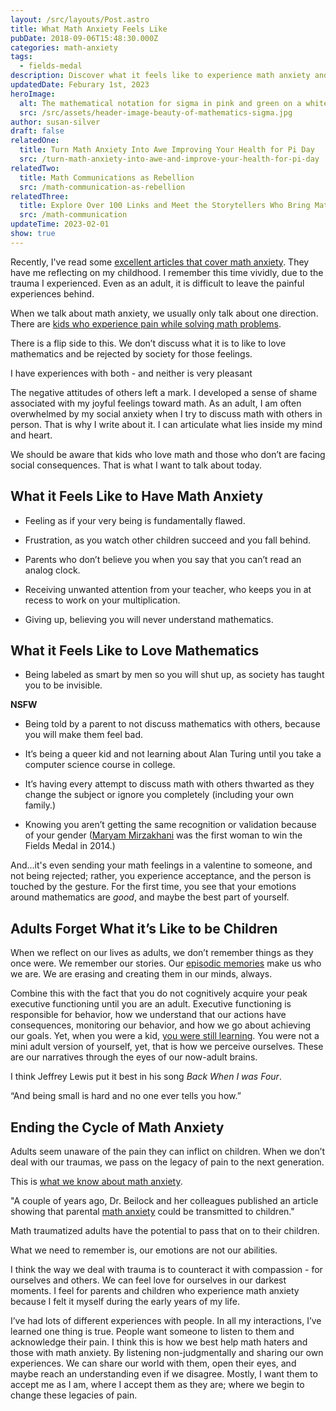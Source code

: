 ```yaml
---
layout: /src/layouts/Post.astro
title: What Math Anxiety Feels Like
pubDate: 2018-09-06T15:48:30.000Z
categories: math-anxiety
tags:
  - fields-medal
description: Discover what it feels like to experience math anxiety and the societal consequences it can have on both those who love math and those who struggle with it. This blog explores personal experiences with math anxiety.
updatedDate: Feburary 1st, 2023
heroImage:
  alt: The mathematical notation for sigma in pink and green on a white background
  src: /src/assets/header-image-beauty-of-mathematics-sigma.jpg
author: susan-silver
draft: false
relatedOne:
  title: Turn Math Anxiety Into Awe Improving Your Health for Pi Day
  src: /turn-math-anxiety-into-awe-and-improve-your-health-for-pi-day
relatedTwo:
  title: Math Communications as Rebellion
  src: /math-communication-as-rebellion
relatedThree:
  title: Explore Over 100 Links and Meet the Storytellers Who Bring Mathematics to Life
  src: /math-communication
updateTime: 2023-02-01
show: true
---
```



Recently, I've read some [excellent articles that cover math anxiety](https://blogs.ams.org/blogonmathblogs/2018/08/14/on-math-anxiety/).
 They have me reflecting on my childhood. I remember this time vividly, due to the trauma I experienced. Even as an adult, it is
  difficult to leave the painful experiences behind.

When we talk about math anxiety, we usually only talk about one direction. There are 
[kids who experience pain while solving math problems](https://medium.com/stanford-magazine/jo-boaler-transforming-math-education-ddc23ab45158).

There is a flip side to this. We don’t discuss what it is to like to love mathematics and be rejected by society for those feelings.

I have experiences with both - and neither is very pleasant

The negative attitudes of others left a mark. I developed a sense of shame associated with my joyful feelings toward math. 
As an adult, I am often overwhelmed by my social anxiety when I try to discuss math with others in person. That is why I write about it.
 I can articulate what lies inside my mind and heart.

We should be aware that kids who love math and those who don’t are facing social consequences. That is what I want to talk about today.

## <a name="WhatitFeelsLiketoHaveMathAnxiety"></a> What it Feels Like to Have Math Anxiety

- Feeling as if your very being is fundamentally flawed.

- Frustration, as you watch other children succeed and you fall behind.

- Parents who don’t believe you when you say that you can’t read an analog clock.

- Receiving unwanted attention from your teacher, who keeps you in at recess to work on your multiplication.

- Giving up, believing you will never understand mathematics.

##  <a name="WhatitFeelsLiketoLoveMathematics"></a> What it Feels Like to Love Mathematics

- Being labeled as smart by men so you will shut up, as society has taught you to be invisible.

**NSFW**

<YouTube id="https://www.youtube.com/watch?v=HQMefVlBi9o" />

- Being told by a parent to not discuss mathematics with others, because you will make them feel bad.

- It’s being a queer kid and not learning about Alan Turing until you take a computer science course in college.

- It’s having every attempt to discuss math with others thwarted as they change the subject or ignore you completely 
(including your own family.)

- Knowing you aren’t getting the same recognition or validation because of your gender 
([Maryam Mirzakhani](https://www.newyorker.com/tech/annals-of-technology/maryam-mirzakhanis-pioneering-mathematical-legacy) was the 
first woman to win the Fields Medal in 2014.)

And...it's even sending your math feelings in a valentine to someone, and not being rejected; rather, you experience acceptance, 
and the person is touched by the gesture. For the first time, you see that your emotions around mathematics are _good_, and maybe the best part of yourself.

<YouTube id="https://www.youtube.com/watch?v=0EaAYi64Rpo"/>

## <a name="AdultsForgetWhatitsLiketobeChildren"></a> Adults Forget What it’s Like to be Children

When we reflect on our lives as adults, we don’t remember things as they once were. We remember our stories.
 Our [episodic memories](https://www.blakeporterneuro.com/inside-outs-take-on-the-brain-a-neuroscientists-perspective/) 
  make us who we are. We are erasing and creating them in our minds, always.

<YouTube id="https://www.youtube.com/watch?v=HVWbrNls-Kw" />

Combine this with the fact that you do not cognitively acquire your peak executive functioning until you are an adult.
 Executive functioning is responsible for behavior, how we understand that our actions have consequences,
  monitoring our behavior, and how we go about achieving our goals. Yet, when you were a kid, 
  [you were still learning](https://www.youtube.com/watch?v=8nz2dtv--ok). You were not a mini adult version of yourself, yet, 
  that is how we perceive ourselves. These are our narratives through the eyes of our now-adult brains.

I think Jeffrey Lewis put it best in his song _Back When I was Four_.

“And being small is hard and no one ever tells you how.”

<YouTube id="https://www.youtube.com/watch?v=WQR7DQ93jzs" />

## <a name="EndingtheCycleofMathAnxiety"></a> Ending the Cycle of Math Anxiety

Adults seem unaware of the pain they can inflict on children. When we don’t deal with our traumas, we pass on the legacy of pain to the next generation.

This is [what we know about math anxiety](https://www.nytimes.com/2017/04/24/well/family/fending-off-math-anxiety.html).

"A couple of years ago, Dr. Beilock and her colleagues published an article showing that parental 
[math anxiety](https://beautyofmathematics.com/tag/math-anxiety/) could be transmitted to children."

Math traumatized adults have the potential to pass that on to their children.

What we need to remember is, our emotions are not our abilities.

I think the way we deal with trauma is to counteract it with compassion - for ourselves and others.
 We can feel love for ourselves in our darkest moments. I feel for parents and children who experience math
  anxiety because I felt it myself during the early years of my life.

I’ve had lots of different experiences with people. In all my interactions, I’ve learned one thing is true.
 People want someone to listen to them and acknowledge their pain. I think this is how we best help math haters 
 and those with math anxiety. By listening non-judgmentally and sharing our own experiences. We can share our world with them, 
 open their eyes, and maybe reach an understanding even if we disagree. Mostly, I want them to accept me as I am, where I accept
  them as they are; where we begin to change these legacies of pain.

